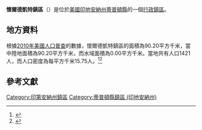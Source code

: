 {{noteTA
|G1=USState
|G2=地名
|G3=Unit
}}
{{Infobox settlement
|official_name            = 懷爾德凱特鎮區
|native_name = Wildcat Township
|settlement_type          = [[行政鎮區|行政鎮區]]
|image_skyline            = 
|imagesize                = 
|image_map                = Map highlighting Wildcat Township, Tipton County, Indiana.svg
|mapsize                  = 250px
|pushpin_map  =USA Indiana
|pushpin_label = 懷爾德凱特鎮區
|pushpin_label_position   = top
|pushpin_map_caption      = 懷爾德凱特鎮區在印地安納州的位置
|subdivision_type         = [[世界政區索引|國家]]
|subdivision_type1        = [[美国州份|州份]]
|subdivision_type2        = [[印地安納州行政区划|縣]]
|subdivision_name         = [[美国|美国]]
|subdivision_name1        = [[印地安納州|印地安納州]]
|subdivision_name2        = [[蒂普頓縣_(印地安納州)|蒂普頓縣]]
|elevation_ft             = 863
|elevation_m              = 263
|timezone                 = [[北美东部時區|北美东部時區]]
|area_total_km2           = 90.20
|area_land_km2            = 90.20
|area_water_km2           = 0.00
|area_total_sq_mi         = 
|area_land_sq_mi          = 
|area_water_sq_mi         = 
|population_as_of         = [[2010年美國人口普查|2010]]
|population_footnotes     = 
|population_total         = 1421
|population_density_km2   = auto
|population_density_sq_mi = auto
|utc_offset               = -5
|coordinates              = {{coord|40|22|17|N|85|55|34|W|type:city_region:US-AL_source:GNS-enwiki|display=inline,title}}
| coor_pinpoint           = 
| coordinates_footnotes   = 
|timezone_DST             = EDT
|utc_offset_DST           = -4
|postal_code_type         = [[美國郵區編號|郵區編號]]
|postal_code              = 46036, 46072, 46076
|area_code                = {{link-en|电话区号765|Area code 765|765}}
|blank_name = [[地名信息系统|GNIS ID]]
|blank_info = 454059
}}
'''懷爾德凱特鎮區'''（{{lang-en|Wildcat Township}}）是位於[[美國|美國]][[印地安納州|印地安納州]][[蒂普頓縣_(印地安納州)|蒂普頓縣]]的一個[[行政鎮區|行政鎮區]]。

== 地方資料 ==
根據[[2010年美國人口普查|2010年美國人口普查]]的數據，懷爾德凱特鎮區的面積為90.20平方千米，當中陸地面積為90.20平方千米，而水域面積為0.00平方千米。當地共有人口1421人，而人口密度為每平方千米15.75人。<ref name="GR8">{{cite web|url=http://factfinder2.census.gov|publisher=[[美国人口调查局|美国人口调查局]]|accessdate=2011-05-14|title=American FactFinder|archive-date=2013-09-11|archive-url=https://web.archive.org/web/20130911234518/http://factfinder2.census.gov/|dead-url=no}}</ref><ref>{{cite web|url=https://www.citypopulation.de/en/usa/indiana/admin/|title=USA: Indiana (Counties and Townships) - City Population|access-date=2020-08-28|archive-date=2020-04-22|archive-url=https://web.archive.org/web/20200422090607/https://www.citypopulation.de/en/usa/indiana/admin/|dead-url=no}}</ref>

== 參考文獻 ==
{{reflist}}

{{蒂普頓縣 (印地安納州)}}

{{DEFAULTSORT:Wildcat Township}}
[[Category:印第安納州鎮區|Category:印第安納州鎮區]]
[[Category:蒂普頓縣鎮區_(印地安納州)|Category:蒂普頓縣鎮區 (印地安納州)]]

{{Indiana-geo-stub}}